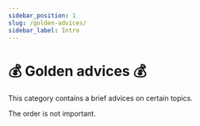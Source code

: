 ```yaml
---
sidebar_position: 1
slug: /golden-advices/
sidebar_label: Intro
---
```


# 💰 Golden advices 💰

This category contains a brief advices on certain topics.

The order is not important.